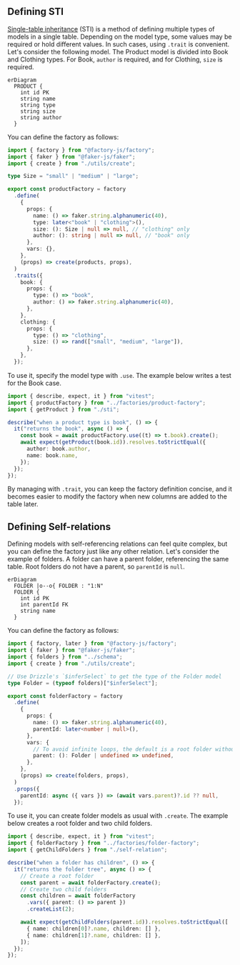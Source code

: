 
## Defining STI

[Single-table inheritance](https://www.prisma.io/docs/orm/prisma-schema/data-model/table-inheritance#single-table-inheritance-sti) (STI) is a method of defining multiple types of models in a single table. Depending on the model type, some values may be required or hold different values. In such cases, using `.trait` is convenient. Let's consider the following model. The Product model is divided into Book and Clothing types. For Book, `author` is required, and for Clothing, `size` is required.

```mermaid
erDiagram
  PRODUCT {
    int id PK
    string name
    string type
    string size
    string author
  }
```

You can define the factory as follows:

```ts filename="factories/product-factory.ts"
import { factory } from "@factory-js/factory";
import { faker } from "@faker-js/faker";
import { create } from "./utils/create";

type Size = "small" | "medium" | "large";

export const productFactory = factory
  .define(
    {
      props: {
        name: () => faker.string.alphanumeric(40),
        type: later<"book" | "clothing">(),
        size: (): Size | null => null, // "clothing" only
        author: (): string | null => null, // "book" only
      },
      vars: {},
    },
    (props) => create(products, props),
  )
  .traits({
    book: {
      props: {
        type: () => "book",
        author: () => faker.string.alphanumeric(40),
      },
    },
    clothing: {
      props: {
        type: () => "clothing",
        size: () => rand(["small", "medium", "large"]),
      },
    },
  });
```

To use it, specify the model type with `.use`. The example below writes a test for the Book case.

```ts {7} filename="src/get-product.test.ts"
import { describe, expect, it } from "vitest";
import { productFactory } from "../factories/product-factory";
import { getProduct } from "./sti";

describe("when a product type is book", () => {
  it("returns the book", async () => {
    const book = await productFactory.use((t) => t.book).create();
    await expect(getProduct(book.id)).resolves.toStrictEqual({
      author: book.author,
      name: book.name,
    });
  });
});
```

By managing with `.trait`, you can keep the factory definition concise, and it becomes easier to modify the factory when new columns are added to the table later.

## Defining Self-relations

Defining models with self-referencing relations can feel quite complex, but you can define the factory just like any other relation. Let's consider the example of folders. A folder can have a parent folder, referencing the same table. Root folders do not have a parent, so `parentId` is `null`.

```mermaid
erDiagram
  FOLDER |o--o{ FOLDER : "1:N"
  FOLDER {
    int id PK
    int parentId FK
    string name
  }
```

You can define the factory as follows:

```ts filename="factories/folder-factory.ts"
import { factory, later } from "@factory-js/factory";
import { faker } from "@faker-js/faker";
import { folders } from "../schema";
import { create } from "./utils/create";

// Use Drizzle's `$inferSelect` to get the type of the Folder model
type Folder = (typeof folders)["$inferSelect"];

export const folderFactory = factory
  .define(
    {
      props: {
        name: () => faker.string.alphanumeric(40),
        parentId: later<number | null>(),
      },
      vars: {
        // To avoid infinite loops, the default is a root folder without a parent
        parent: (): Folder | undefined => undefined,
      },
    },
    (props) => create(folders, props),
  )
  .props({
    parentId: async ({ vars }) => (await vars.parent)?.id ?? null,
  });
```

To use it, you can create folder models as usual with `.create`. The example below creates a root folder and two child folders.

```ts filename="src/get-child-folders.test.ts"
import { describe, expect, it } from "vitest";
import { folderFactory } from "../factories/folder-factory";
import { getChildFolders } from "./self-relation";

describe("when a folder has children", () => {
  it("returns the folder tree", async () => {
    // Create a root folder
    const parent = await folderFactory.create();
    // Create two child folders
    const children = await folderFactory
      .vars({ parent: () => parent })
      .createList(2);

    await expect(getChildFolders(parent.id)).resolves.toStrictEqual([
      { name: children[0]?.name, children: [] },
      { name: children[1]?.name, children: [] },
    ]);
  });
});
```
